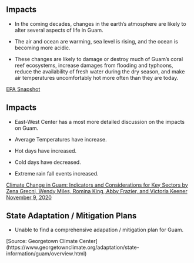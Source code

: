 ## Impacts

- In the coming decades, changes in the earth's atmosphere are likely to alter several aspects of life in Guam. 

- The air and ocean are warming, sea level is rising, and the ocean is becoming more acidic. 

- These changes are likely to damage or destroy much of Guam’s coral reef ecosystems, increase damages from flooding and typhoons, reduce the availability of fresh water during the dry season, and make air temperatures uncomfortably hot more often than they are today.
    
[EPA Snapshot](https://19january2017snapshot.epa.gov/sites/production/files/2016-09/documents/climate-change-gu.pdf)

## Impacts

- East-West Center has a most more detailed discussion on the impacts on Guam. 

- Average Temperatures have increase.

- Hot days have increased.

- Cold days have decreased.

- Extreme rain fall events increased.

[Climate Change in Guam: Indicators and Considerations for Key Sectors
by  Zena Grecni, Wendy Miles, Romina King, Abby Frazier, and Victoria Keener
November 9, 2020](https://www.eastwestcenter.org/system/tdf/private/climate-change-in-guam-pirca-2020-low-res.pdf?file=1&type=node&id=38766)

## State Adaptation / Mitigation Plans

- Unable to find a comprehensive adapation / mitigation plan for Guam.

[Source: Georgetown Climate Center] (https://www.georgetownclimate.org/adaptation/state-information/guam/overview.html)